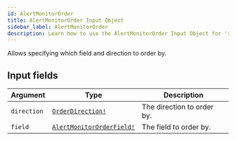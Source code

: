 ```yaml
---
id: AlertMonitorOrder
title: AlertMonitorOrder Input Object
sidebar_label: AlertMonitorOrder
description: Learn how to use the AlertMonitorOrder Input Object for 's API.
---
```


Allows specifying which field and direction to order by.

## Input fields

| Argument    | Type                                                                    | Description                |
| ----------- | ----------------------------------------------------------------------- | -------------------------- |
| `direction` | [`OrderDirection!`](api/schema/enum/OrderDirection.mdx)                 | The direction to order by. |
| `field`     | [`AlertMonitorOrderField!`](api/schema/enum/AlertMonitorOrderField.mdx) | The field to order by.     |
